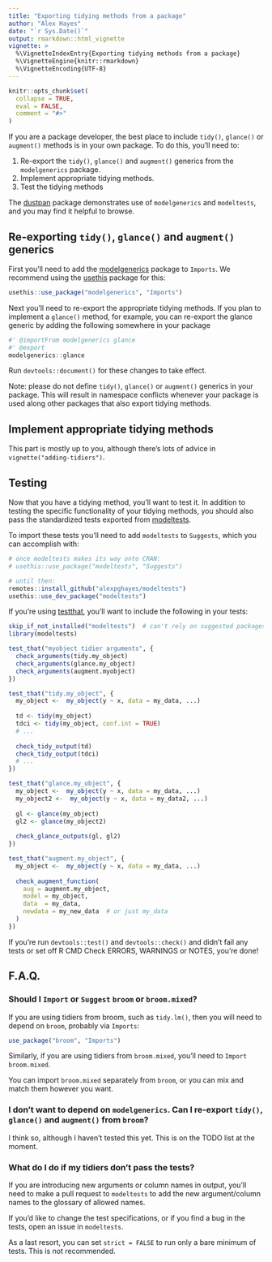```yaml
---
title: "Exporting tidying methods from a package"
author: "Alex Hayes"
date: "`r Sys.Date()`"
output: rmarkdown::html_vignette
vignette: >
  %\VignetteIndexEntry{Exporting tidying methods from a package}
  %\VignetteEngine{knitr::rmarkdown}
  %\VignetteEncoding{UTF-8}
---
```


```r
knitr::opts_chunk$set(
  collapse = TRUE,
  eval = FALSE,
  comment = "#>"
)
```

If you are a package developer, the best place to include `tidy()`, `glance()` or `augment()` methods is in your own package. To do this, you'll need to:

1. Re-export the `tidy()`, `glance()` and `augment()` generics from the `modelgenerics` package.
2. Implement appropriate tidying methods.
3. Test the tidying methods

The [dustpan](https://github.com/alexpghayes/dustpan) package demonstrates use of `modelgenerics` and `modeltests`, and you may find it helpful to browse.

## Re-exporting `tidy()`, `glance()` and `augment()` generics

First you'll need to add the [modelgenerics](https://github.com/tidymodels/modelgenerics) package to `Imports`. We recommend using the [usethis](https://github.com/r-lib/usethis) package for this:

```r
usethis::use_package("modelgenerics", "Imports")
```

Next you'll need to re-export the appropriate tidying methods. If you plan to implement a `glance()` method, for example, you can re-export the glance generic by adding the following somewhere in your package

```r
#' @importFrom modelgenerics glance
#' @export
modelgenerics::glance
```

Run `devtools::document()` for these changes to take effect. 

Note: please do not define `tidy()`, `glance()` or `augment()` generics in your package. This will result in namespace conflicts whenever your package is used along other packages that also export tidying methods.

## Implement appropriate tidying methods

This part is mostly up to you, although there's lots of advice in `vignette("adding-tidiers")`.

## Testing

Now that you have a tidying method, you'll want to test it. In addition to testing the specific functionality of your tidying methods, you should also pass the standardized tests exported from [modeltests](https://github.com/alexpghayes/modeltests).

To import these tests you'll need to add `modeltests` to `Suggests`, which you can accomplish with:

```r
# once modeltests makes its way onto CRAN:
# usethis::use_package("modeltests", "Suggests")

# until then:
remotes::install_github("alexpghayes/modeltests")
usethis::use_dev_package("modeltests")
```

If you're using [testthat](https://github.com/r-lib/testthat), you'll want to include the following in your tests:

```r
skip_if_not_installed("modeltests")  # can't rely on suggested packages in tests
library(modeltests)

test_that("myobject tidier arguments", {
  check_arguments(tidy.my_object)
  check_arguments(glance.my_object)
  check_arguments(augment.myobject)
})

test_that("tidy.my_object", {
  my_object <-  my_object(y ~ x, data = my_data, ...)
  
  td <- tidy(my_object)
  tdci <- tidy(my_object, conf.int = TRUE)
  # ...
  
  check_tidy_output(td)
  check_tidy_output(tdci)
  # ...
})

test_that("glance.my_object", {
  my_object <-  my_object(y ~ x, data = my_data, ...)
  my_object2 <-  my_object(y ~ x, data = my_data2, ...)
  
  gl <- glance(my_object)
  gl2 <- glance(my_object2)
  
  check_glance_outputs(gl, gl2)
})

test_that("augment.my_object", {
  my_object <-  my_object(y ~ x, data = my_data, ...)
  
  check_augment_function(
    aug = augment.my_object,
    model = my_object,
    data  = my_data,
    newdata = my_new_data  # or just my_data
  )
})

```

If you're run `devtools::test()` and `devtools::check()` and didn't fail any tests or set off R CMD Check ERRORS, WARNINGS or NOTES, you're done!

## F.A.Q.

### Should I `Import` or `Suggest` `broom` or `broom.mixed`?

If you are using tidiers from broom, such as `tidy.lm()`, then you will need to depend on `broom`, probably via `Imports`:

```r
use_package("broom", "Imports")
```

Similarly, if you are using tidiers from `broom.mixed`, you'll need to `Import` `broom.mixed`.

You can import `broom.mixed` separately from `broom`, or you can mix and match them however you want.

### I don't want to depend on `modelgenerics`. Can I re-export `tidy()`, `glance()` and `augment()` from `broom`?

I think so, although I haven't tested this yet. This is on the TODO list at the moment.

### What do I do if my tidiers don't pass the tests?

If you are introducing new arguments or column names in output, you'll need to make a pull request to `modeltests` to add the new argument/column names to the glossary of allowed names.

If you'd like to change the test specifications, or if you find a bug in the tests, open an issue in `modeltests`.

As a last resort, you can set `strict = FALSE` to run only a bare minimum of tests. This is not recommended.
